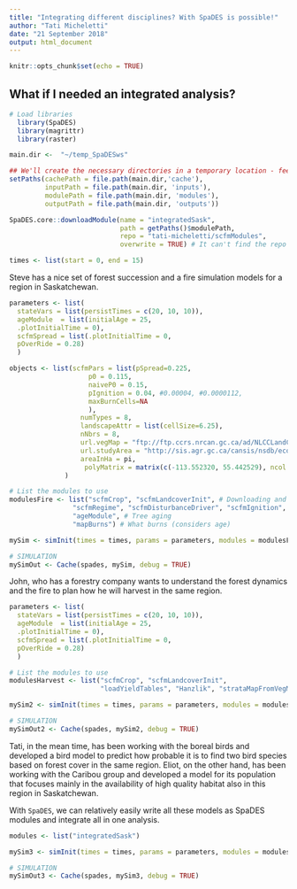 ```yaml
---
title: "Integrating different disciplines? With SpaDES is possible!"
author: "Tati Micheletti"
date: "21 September 2018"
output: html_document
---
```


```r
knitr::opts_chunk$set(echo = TRUE)
```

## What if I needed an integrated analysis?

```r
# Load libraries  
  library(SpaDES)
  library(magrittr)
  library(raster)

main.dir <-  "~/temp_SpaDESws"

## We'll create the necessary directories in a temporary location - feel free to change this if you wish to.
setPaths(cachePath = file.path(main.dir,'cache'),
         inputPath = file.path(main.dir, 'inputs'),
         modulePath = file.path(main.dir, 'modules'),
         outputPath = file.path(main.dir, 'outputs'))

SpaDES.core::downloadModule(name = "integratedSask",
                            path = getPaths()$modulePath, 
                            repo = "tati-micheletti/scfmModules",
                            overwrite = TRUE) # It can't find the repo to download the module, don't know why

times <- list(start = 0, end = 15)

```


Steve has a nice set of forest succession and a fire simulation models for a region in Saskatchewan.
```r
parameters <- list(
  stateVars = list(persistTimes = c(20, 10, 10)),
  ageModule  = list(initialAge = 25,
  .plotInitialTime = 0),
  scfmSpread = list(.plotInitialTime = 0,
  pOverRide = 0.28)
  )

objects <- list(scfmPars = list(pSpread=0.225,
                    p0 = 0.115,
                    naiveP0 = 0.15, 
                    pIgnition = 0.04, #0.00004, #0.0000112,
                    maxBurnCells=NA
                    ),
                  numTypes = 8,
                  landscapeAttr = list(cellSize=6.25),
                  nNbrs = 8,
                  url.vegMap = "ftp://ftp.ccrs.nrcan.gc.ca/ad/NLCCLandCover/LandcoverCanada2005_250m/LandCoverOfCanada2005_V1_4.zip",
                  url.studyArea = "http://sis.agr.gc.ca/cansis/nsdb/ecostrat/district/ecodistrict_shp.zip",
                  areaInHa = pi,
                   polyMatrix = matrix(c(-113.552320, 55.442529), ncol = 2), areaSize = 50000
              )

# List the modules to use
modulesFire <- list("scfmCrop", "scfmLandcoverInit", # Downloading and cropping rasters 
                "scfmRegime", "scfmDisturbanceDriver", "scfmIgnition", "scfmEscape", "scfmSpread", # Fire module 
                "ageModule", # Tree aging 
                "mapBurns") # What burns (considers age)

mySim <- simInit(times = times, params = parameters, modules = modulesFire, objects = objects, paths = paths, loadOrder = unlist(modules))

# SIMULATION
mySimOut <- Cache(spades, mySim, debug = TRUE)
```

John, who has a forestry company wants to understand the forest dynamics and the fire to plan how he will harvest in the same region.

```r
parameters <- list(
  stateVars = list(persistTimes = c(20, 10, 10)),
  ageModule  = list(initialAge = 25,
  .plotInitialTime = 0),
  scfmSpread = list(.plotInitialTime = 0,
  pOverRide = 0.28)
  )

# List the modules to use
modulesHarvest <- list("scfmCrop", "scfmLandcoverInit", 
                       "loadYieldTables", "Hanzlik", "strataMapFromVegMap", "scfmHarvest", "stateVars") 

mySim2 <- simInit(times = times, params = parameters, modules = modulesHarvest, objects = objects, paths = paths, loadOrder = unlist(modules))

# SIMULATION
mySimOut2 <- Cache(spades, mySim2, debug = TRUE)
```

Tati, in the mean time, has been working with the boreal birds and developed a bird model to predict how probable it is to find two bird species based on forest cover in the same region. Eliot, on the other hand, has been working with the Caribou group and developed a model for its population that focuses mainly in the availability of high quality habitat also in this region in Saskatchewan.

With `SpaDES`, we can relatively easily write all these models as SpaDES modules and integrate all in one analysis.

```r
modules <- list("integratedSask")

mySim3 <- simInit(times = times, params = parameters, modules = modulesHarvest, objects = objects, paths = paths, loadOrder = unlist(modules))

# SIMULATION
mySimOut3 <- Cache(spades, mySim3, debug = TRUE)
```


